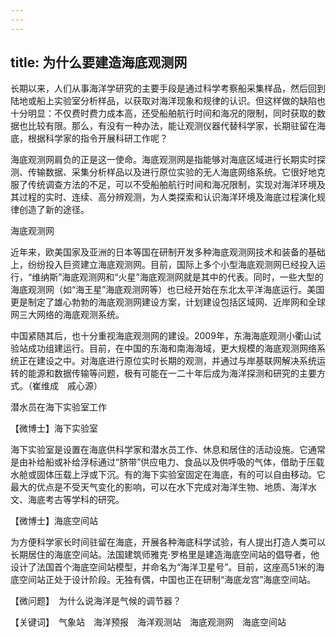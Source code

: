 ```yaml
---
---
---
```

title: 为什么要建造海底观测网
---




长期以来，人们从事海洋学研究的主要手段是通过科学考察船采集样品，然后回到陆地或船上实验室分析样品，以获取对海洋现象和规律的认识。但这样做的缺陷也十分明显：不仅费时费力成本高，还受船舶航行时间和海况的限制，同时获取的数据也比较有限。那么，有没有一种办法，能让观测仪器代替科学家，长期驻留在海底，根据科学家的指令开展科研工作呢？

海底观测网肩负的正是这一使命。海底观测网是指能够对海底区域进行长期实时探测、传输数据、采集分析样品以及进行原位实验的无人海底网络系统。它很好地克服了传统调查方法的不足，可以不受船舶航行时间和海况限制，实现对海洋环境及其过程的实时、连续、高分辨观测，为人类探索和认识海洋环境及海底过程演化规律创造了新的途径。

海底观测网



近年来，欧美国家及亚洲的日本等国在研制开发多种海底观测网技术和装备的基础上，纷纷投入巨资建立海底观测网。目前，国际上多个小型海底观测网已经投入运行，“维纳斯”海底观测网和“火星”海底观测网就是其中的代表。同时，一些大型的海底观测网（如“海王星”海底观测网等）也已经开始在东北太平洋海底运行。美国更是制定了雄心勃勃的海底观测网建设方案，计划建设包括区域网、近岸网和全球网三大网络的海底观测系统。

中国紧随其后，也十分重视海底观测网的建设。2009年，东海海底观测小衢山试验站成功组建运行。目前，在中国的东海和南海海域，更大规模的海底观测网络系统正在建设之中。对海底进行原位实时长期的观测，并通过与岸基联网解决系统运转的能源和数据传输等问题，极有可能在一二十年后成为海洋探测和研究的主要方式。（崔维成　戚心源）

潜水员在海下实验室工作





【微博士】海下实验室

海下实验室是设置在海底供科学家和潜水员工作、休息和居住的活动设施。它通常是由补给船或补给浮标通过“脐带”供应电力、食品以及供呼吸的气体，借助于压载水舱或固体压载上浮或下沉。有的海下实验室固定在海底，有的可以自由移动。它最大的优点是不受天气变化的影响，可以在水下完成对海洋生物、地质、海洋水文、海底考古等学科的研究。

【微博士】海底空间站

为方便科学家长时间驻留在海底，开展各种海底科学试验，有人提出打造人类可以长期居住的海底空间站。法国建筑师雅克·罗格里是建造海底空间站的倡导者，他设计了法国首个海底空间站模型，并命名为“海洋卫星号”。目前，这座高51米的海底空间站正处于设计阶段。无独有偶，中国也正在研制“海底龙宫”海底空间站。

【微问题】　为什么说海洋是气候的调节器？

【关键词】　气象站　海洋预报　海洋观测站　海底观测网　海底空间站